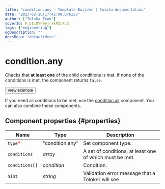 ```yaml
---
title: "condition.any — Template Builder | Toloka documentation"
date: "2023-02-20T17:42:08.076225"
author: ["Toloka Team"]
coverId: F_bIcOYF9yjrxkPZrXc3
tags: ["engineering"]
ogDescription: ""
docsMenu: "defaultMenu"
---
```



# condition.any

Checks that **at least one** of the child conditions is met. If none of the conditions is met, the component returns `false`.

<Button themeColor="light" view="default" size="l" type="link" url="https://ya.cc/t/UGnbki-73xPDHm">View example</Button>

If you need all conditions to be met, use the [condition.all](/docs-new/template-builder/reference/condition.all) component. You can also combine these components.

## Component properties {#properties}

**Name** | **Type** | **Description**
----- | ----- | -----
`type`<span style="color: red">\*</span> | "condition.any" | Set component type.
`conditions` | _array_ | A set of conditions, at least one of which must be met.
`conditions[]` | _condition_ | Condition.
`hint` | _string_ | Validation error message that a Toloker will see

<ContactSupport/>